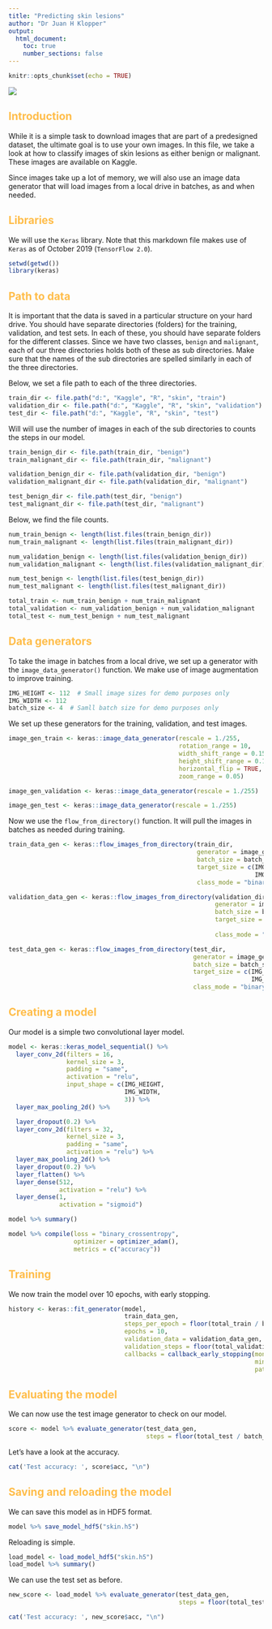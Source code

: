 ---
title: "Predicting skin lesions"
author: "Dr Juan H Klopper"
output:
  html_document:
    toc: true
    number_sections: false
---

```{r setup, include=FALSE}
knitr::opts_chunk$set(echo = TRUE)
```

<style type="text/css">
h1 {
    color:#1a2451;
}
h2 {
    color:#ffbd4a;
}
h3 {
    color:#1a2451;
}
</style>

![](KRG elegant logo for light BG.png)

## Introduction

While it is a simple task to download images that are part of a predesigned dataset, the ultimate goal is to use your own images.  In this file, we take a look at how to classify images of skin lesions as either benign or malignant.  These images are available on Kaggle.

Since images take up a lot of memory, we will also use an image data generator that will load images from a local drive in batches, as and when needed.

## Libraries

We will use the `Keras` library.  Note that this markdown file makes use of `Keras` as of October 2019 (`TensorFlow 2.0`).

```{r}
setwd(getwd())
library(keras)
```

## Path to data

It is important that the data is saved in a particular structure on your hard drive.  You should have separate directories (folders) for the training, validation, and test sets.  In each of these, you should have separate folders for the different classes.  Since we have two classes, `benign` and `malignant`, each of our three directories holds both of these as sub directories.  Make sure that the names of the sub directories are spelled similarly in each of the three directories.

Below, we set a file path to each of the three directories.

```{r}
train_dir <- file.path("d:", "Kaggle", "R", "skin", "train")
validation_dir <- file.path("d:", "Kaggle", "R", "skin", "validation")
test_dir <- file.path("d:", "Kaggle", "R", "skin", "test")
```

Will will use the number of images in each of the sub directories to counts the steps in our model.

```{r}
train_benign_dir <- file.path(train_dir, "benign")
train_malignant_dir <- file.path(train_dir, "malignant")

validation_benign_dir <- file.path(validation_dir, "benign")
validation_malignant_dir <- file.path(validation_dir, "malignant")

test_benign_dir <- file.path(test_dir, "benign")
test_malignant_dir <- file.path(test_dir, "malignant")
```

Below, we find the file counts.

```{r}
num_train_benign <- length(list.files(train_benign_dir))
num_train_malignant <- length(list.files(train_malignant_dir))

num_validation_benign <- length(list.files(validation_benign_dir))
num_validation_malignant <- length(list.files(validation_malignant_dir))

num_test_benign <- length(list.files(test_benign_dir))
num_test_malignant <- length(list.files(test_malignant_dir))

total_train <- num_train_benign + num_train_malignant
total_validation <- num_validation_benign + num_validation_malignant
total_test <- num_test_benign + num_test_malignant
```

## Data generators

To take the image in batches from a local drive, we set up a generator with the `image_data_generator()` function.  We make use of image augmentation to improve training.

```{r}
IMG_HEIGHT <- 112  # Small image sizes for demo purposes only
IMG_WIDTH <- 112
batch_size <- 4  # Samll batch size for demo purposes only
```

We set up these generators for the training, validation, and test images.

```{r}
image_gen_train <- keras::image_data_generator(rescale = 1./255,
                                               rotation_range = 10,
                                               width_shift_range = 0.15,
                                               height_shift_range = 0.15,
                                               horizontal_flip = TRUE,
                                               zoom_range = 0.05)

image_gen_validation <- keras::image_data_generator(rescale = 1./255)  # The validation and test images are not augmented

image_gen_test <- keras::image_data_generator(rescale = 1./255)
```

Now we use the `flow_from_directory()` function.  It will pull the images in batches as needed during training.

```{r}
train_data_gen <- keras::flow_images_from_directory(train_dir,
                                                    generator = image_gen_train,
                                                    batch_size = batch_size,
                                                    target_size = c(IMG_HEIGHT,
                                                                    IMG_WIDTH),
                                                    class_mode = "binary")

validation_data_gen <- keras::flow_images_from_directory(validation_dir,
                                                         generator = image_gen_validation,
                                                         batch_size = batch_size,
                                                         target_size = c(IMG_HEIGHT,
                                                                         IMG_WIDTH),
                                                         class_mode = "binary")

test_data_gen <- keras::flow_images_from_directory(test_dir,
                                                   generator = image_gen_test,
                                                   batch_size = batch_size,
                                                   target_size = c(IMG_HEIGHT,
                                                                   IMG_WIDTH),
                                                   class_mode = "binary")
```

## Creating a model

Our model is a simple two convolutional layer model.

```{r}
model <- keras::keras_model_sequential() %>% 
  layer_conv_2d(filters = 16,
                kernel_size = 3,
                padding = "same",
                activation = "relu",
                input_shape = c(IMG_HEIGHT,
                                IMG_WIDTH,
                                3)) %>% 
  layer_max_pooling_2d() %>% 

  layer_dropout(0.2) %>% 
  layer_conv_2d(filters = 32,
                kernel_size = 3,
                padding = "same",
                activation = "relu") %>% 
  layer_max_pooling_2d() %>% 
  layer_dropout(0.2) %>% 
  layer_flatten() %>% 
  layer_dense(512,
              activation = "relu") %>% 
  layer_dense(1,
              activation = "sigmoid")
```

```{r}
model %>% summary()
```

```{r}
model %>% compile(loss = "binary_crossentropy",
                  optimizer = optimizer_adam(),
                  metrics = c("accuracy"))
```

## Training

We now train the model over $10$ epochs, with early stopping.

```{r}
history <- keras::fit_generator(model,
                                train_data_gen,
                                steps_per_epoch = floor(total_train / batch_size),
                                epochs = 10,
                                validation_data = validation_data_gen,
                                validation_steps = floor(total_validation / batch_size),
                                callbacks = callback_early_stopping(monitor = "val_loss",
                                                                    min_delta = 0.01,
                                                                    patience = 4))
```

## Evaluating the model

We can now use the test image generator to check on our model.

```{r}
score <- model %>% evaluate_generator(test_data_gen,
                                      steps = floor(total_test / batch_size))
```


Let's have a look at the accuracy.

```{r}
cat('Test accuracy: ', score$acc, "\n")
```

## Saving and reloading the model

We can save this model as in HDF5 format.

```{r}
model %>% save_model_hdf5("skin.h5")
```

Reloading is simple.

```{r}
load_model <- load_model_hdf5("skin.h5")
load_model %>% summary()
```

We can use the test set as before.

```{r}
new_score <- load_model %>% evaluate_generator(test_data_gen,
                                               steps = floor(total_test / batch_size))
```

```{r}
cat('Test accuracy: ', new_score$acc, "\n")
```